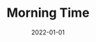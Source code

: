---
cover: "./morning.png"
date: "2022-01-01"
title: "Morning Time"
defer: false
slug: "/morning-time"
areas: 
   - .
---